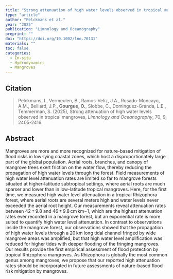 ```yaml
---
title: "Strong attenuation of high water levels observed in tropical mangroves"
type: "article"
author: "Pelckmans et al."
year: "2025"
publication: "Limnology and Oceanography"
preprint: ""
doi: "https://doi.org/10.1002/lno.70131"
materials: ""
toc: false
categories:
  - In-situ
  - Hydrodynamics
  - Mangroves
---
```


## Citation

> Pelckmans, I., Vermeulen, B., Ramos-Veliz, J.A., Rosado-Moncayo, A.M., Belliard, J.P., **Gourgue, O.**, Slobbe, C., Dominguez-Granda, L.E., Temmerman, S. (2025), Strong attenuation of high water levels observed in tropical mangroves, *Limnology and Oceanography*, 70, 9, 2405-2416.

## Abstract

Mangroves are more and more recognized for nature-based mitigation of flood risks in low-lying coastal zones, which host a disproportionately large part of the global population. Aerial roots, branches, and canopy of mangrove trees exert friction on the water flow, thereby reducing the propagation of high water levels through the forest. Field measurements of high water level attenuation rates are limited so far to mangrove forests situated at higher-latitude subtropical settings, where aerial roots are much sparser and lower than in low-latitude tropical mangroves. Here, for the first time, we measured high water level attenuation in a tropical Rhizophora forest, where aerial roots are several meters high and water levels never exceeded the aerial root height. Our measurements reveal attenuation rates between 42 ± 9.8 and 46 ± 9.8 cm km−1, which are the highest attenuation rates ever recorded in a mangrove forest, but an exponential rate is more suited to quantify high water level attenuation. In contrast to observations inside the mangrove forest, our observations showed that the propagation of high water levels through a 20 km long tidal channel fringed by wide mangrove areas was amplified, but that high water level amplification was reduced for higher tides with deeper flooding of the fringing mangroves. Our results provide the first empirical assessment of flood protection by tropical Rhizophora mangroves. As Rhizophora is globally the most common genus among mangroves, we propose that our reported high attenuation rates should be incorporated in future assessments of nature-based flood risk mitigation by mangroves.
